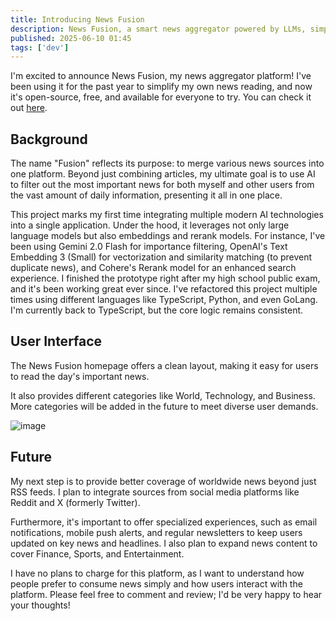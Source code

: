 ```yaml
---
title: Introducing News Fusion
description: News Fusion, a smart news aggregator powered by LLMs, simplifies our news reading experience and reduces information overload.
published: 2025-06-10 01:45
tags: ['dev']
---
```


I'm excited to announce News Fusion, my news aggregator platform! I've been using it for the past year to simplify my own news reading, and now it's open-source, free, and available for everyone to try. You can check it out [here](https://news.tsun1031.xyz).

## Background

The name "Fusion" reflects its purpose: to merge various news sources into one platform. Beyond just combining articles, my ultimate goal is to use AI to filter out the most important news for both myself and other users from the vast amount of daily information, presenting it all in one place.

This project marks my first time integrating multiple modern AI technologies into a single application. Under the hood, it leverages not only large language models but also embeddings and rerank models. For instance, I've been using Gemini 2.0 Flash for importance filtering, OpenAI's Text Embedding 3 (Small) for vectorization and similarity matching (to prevent duplicate news), and Cohere's Rerank model for an enhanced search experience. I finished the prototype right after my high school public exam, and it's been working great ever since. I've refactored this project multiple times using different languages like TypeScript, Python, and even GoLang. I'm currently back to TypeScript, but the core logic remains consistent.

## User Interface

The News Fusion homepage offers a clean layout, making it easy for users to read the day's important news.

It also provides different categories like World, Technology, and Business. More categories will be added in the future to meet diverse user demands.

![image](https://obsidian-img.tsun1031.xyz/2025/06/11/118830729a6d37456a03a059a5601364.png)

## Future

My next step is to provide better coverage of worldwide news beyond just RSS feeds. I plan to integrate sources from social media platforms like Reddit and X (formerly Twitter).

Furthermore, it's important to offer specialized experiences, such as email notifications, mobile push alerts, and regular newsletters to keep users updated on key news and headlines. I also plan to expand news content to cover Finance, Sports, and Entertainment.

I have no plans to charge for this platform, as I want to understand how people prefer to consume news simply and how users interact with the platform. Please feel free to comment and review; I'd be very happy to hear your thoughts!
